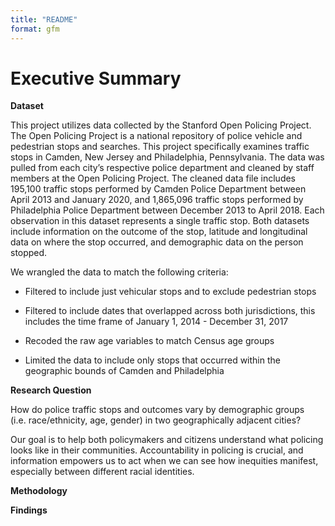 ```yaml
---
title: "README"
format: gfm
---
```


# Executive Summary

**Dataset**

This project utilizes data collected by the Stanford Open Policing Project. The Open Policing Project is a national repository of police vehicle and pedestrian stops and searches. This project specifically examines traffic stops in Camden, New Jersey and Philadelphia, Pennsylvania. The data was pulled from each city's respective police department and cleaned by staff members at the Open Policing Project. The cleaned data file includes 195,100 traffic stops performed by Camden Police Department between April 2013 and January 2020, and 1,865,096 traffic stops performed by Philadelphia Police Department between December 2013 to April 2018. Each observation in this dataset represents a single traffic stop. Both datasets include information on the outcome of the stop, latitude and longitudinal data on where the stop occurred, and demographic data on the person stopped.

We wrangled the data to match the following criteria:

-   Filtered to include just vehicular stops and to exclude pedestrian stops

-   Filtered to include dates that overlapped across both jurisdictions, this includes the time frame of January 1, 2014 - December 31, 2017

-   Recoded the raw age variables to match Census age groups

-   Limited the data to include only stops that occurred within the geographic bounds of Camden and Philadelphia

**Research Question**

How do police traffic stops and outcomes vary by demographic groups (i.e. race/ethnicity, age, gender) in two geographically adjacent cities?

Our goal is to help both policymakers and citizens understand what policing looks like in their communities. Accountability in policing is crucial, and information empowers us to act when we can see how inequities manifest, especially between different racial identities.

**Methodology**

**Findings**
